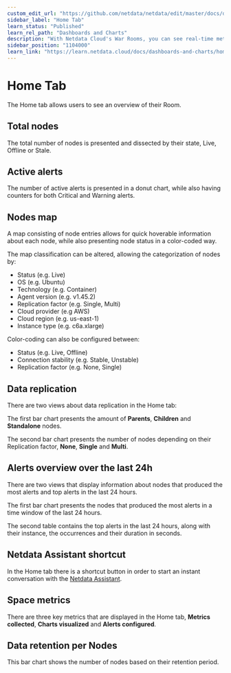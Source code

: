 ```yaml
---
custom_edit_url: "https://github.com/netdata/netdata/edit/master/docs/dashboard/home-tab.md"
sidebar_label: "Home Tab"
learn_status: "Published"
learn_rel_path: "Dashboards and Charts"
description: "With Netdata Cloud's War Rooms, you can see real-time metrics, from any number of nodes in your infrastructure, in composite charts."
sidebar_position: "1104000"
learn_link: "https://learn.netdata.cloud/docs/dashboards-and-charts/home-tab"
---
```


# Home Tab

The Home tab allows users to see an overview of their Room.

## Total nodes

The total number of nodes is presented and dissected by their state, Live, Offline or Stale.

## Active alerts

The number of active alerts is presented in a donut chart, while also having counters for both Critical and Warning alerts.

## Nodes map

A map consisting of node entries allows for quick hoverable information about each node, while also presenting node status in a color-coded way.

The map classification can be altered, allowing the categorization of nodes by:

- Status (e.g. Live)
- OS (e.g. Ubuntu)
- Technology (e.g. Container)
- Agent version (e.g. v1.45.2)
- Replication factor (e.g. Single, Multi)
- Cloud provider (e.g AWS)
- Cloud region (e.g. us-east-1)
- Instance type (e.g. c6a.xlarge)

Color-coding can also be configured between:

- Status (e.g. Live, Offline)
- Connection stability (e.g. Stable, Unstable)
- Replication factor (e.g. None, Single)

## Data replication

There are two views about data replication in the Home tab:

The first bar chart presents the amount of **Parents**, **Children** and **Standalone** nodes.

The second bar chart presents the number of nodes depending on their Replication factor, **None**, **Single** and **Multi**.

## Alerts overview over the last 24h

There are two views that display information about nodes that produced the most alerts and top alerts in the last 24 hours.

The first bar chart presents the nodes that produced the most alerts in a time window of the last 24 hours.

The second table contains the top alerts in the last 24 hours, along with their instance, the occurrences and their duration in seconds.

## Netdata Assistant shortcut

In the Home tab there is a shortcut button in order to start an instant conversation with the [Netdata Assistant](/docs/machine-learning-and-anomaly-detection/ai-powered-troubleshooting-assistant).

## Space metrics

There are three key metrics that are displayed in the Home tab, **Metrics collected**, **Charts visualized** and **Alerts configured**.

## Data retention per Nodes

This bar chart shows the number of nodes based on their retention period.

